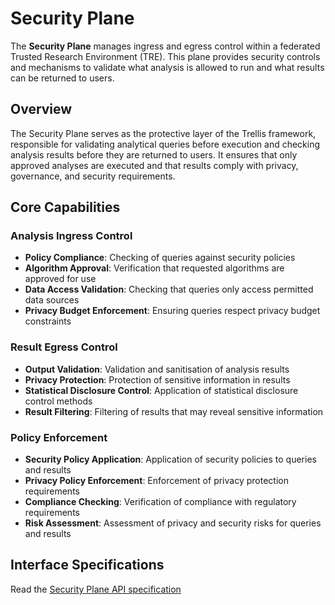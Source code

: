 # Security Plane

The **Security Plane** manages ingress and egress control within a federated Trusted Research Environment (TRE). 
This plane provides security controls and mechanisms to validate what analysis is allowed to run and what results can be returned to users.

## Overview

The Security Plane serves as the protective layer of the Trellis framework, responsible for validating analytical queries before execution and checking analysis results before they are returned to users. 
It ensures that only approved analyses are executed and that results comply with privacy, governance, and security requirements.

## Core Capabilities

### Analysis Ingress Control
- **Policy Compliance**: Checking of queries against security policies
- **Algorithm Approval**: Verification that requested algorithms are approved for use
- **Data Access Validation**: Checking that queries only access permitted data sources
- **Privacy Budget Enforcement**: Ensuring queries respect privacy budget constraints

### Result Egress Control
- **Output Validation**: Validation and sanitisation of analysis results
- **Privacy Protection**: Protection of sensitive information in results
- **Statistical Disclosure Control**: Application of statistical disclosure control methods
- **Result Filtering**: Filtering of results that may reveal sensitive information

### Policy Enforcement
- **Security Policy Application**: Application of security policies to queries and results
- **Privacy Policy Enforcement**: Enforcement of privacy protection requirements
- **Compliance Checking**: Verification of compliance with regulatory requirements
- **Risk Assessment**: Assessment of privacy and security risks for queries and results

## Interface Specifications

Read the [Security Plane API specification](https://trellis.federated-analytics.ac.uk/security/v0.0.1/)
